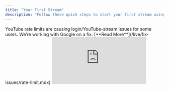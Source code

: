```yaml
---
title: "Your First Stream"
description: "Follow these quick steps to start your first stream using BeamXR Live."
---
```


<Danger>
  YouTube rate limits are causing login/YouTube-stream issues for some users. We’re working with Google on a fix. [**Read More**](/live/fix-issues/rate-limit.mdx)
</Danger>

<iframe class="w-full aspect-video rounded-xl" src="https://www.youtube-nocookie.com/embed/xMtoXGW1DkE?si=sfsi95-xgWCijoxp" title="YouTube video player" frameborder="0" allow="accelerometer; autoplay; clipboard-write; encrypted-media; gyroscope; picture-in-picture; web-share" referrerpolicy="strict-origin-when-cross-origin" allowfullscreen />

## 1. Download the App

<img
  src="/images/1.DownloadApp.JPG"
  alt="1 Download App JP"
  title="1 Download App JP"
  className="mx-auto"
  style={{ width:"100%" }}
/>

BeamXR Live will soon be available on the Meta Store.\
[**Download from the Meta Store**](#)

---

## 2. Log In

![2 Login JP](/images/2.Login.JPG)

Log in with your BeamXR account:

- Use **Google**, **Twitch**, or **Discord**
  - You may be asked to complete **2FA** for security.
- Or log in with your **email and password** (you can also create a new account).
  - When first registering, you'll need to verify your email by enterring a 4 digit code that will be emailed to you.
- Or log in with your **Meta Account**.

---

## 3. Accept Terms

You’ll be asked to review and accept our **Terms of Service** before streaming.

---

## 4. Connect Your Socials

![4 Connect Socials JP](/images/4.ConnectSocials.JPG)

Connect the accounts you want to stream to:

- Follow the in-app steps to connect **Twitch** or **YouTube**.
- [Learn more about connecting socials](../getting-started/social-connections)

---

## 5. Set Up Your Stream

![5 Set Up Stream JP](/images/5.SetUpStream.JPG)

Choose the game you’re playing and enter a stream title.

Then, adjust your stream quality settings (resolution etc.) based on your preference and network.

- [Learn more about stream settings](../getting-started/streaming-settings)

---

## 6. Go Live

![6 Entire View JP](/images/6.EntireView.JPG)

Tap **Go Live** to start streaming instantly.

<Warning>
  You’ll be asked what to share — be sure to select **Entire View** to capture your full VR gameplay.
</Warning>

---

## 7. View Live Chat

<iframe class="w-full aspect-video rounded-xl" src="https://www.youtube-nocookie.com/embed/r8-eYswlJmI?si=U3tg4P3oF71lXQxS" title="YouTube video player" frameborder="0" allow="accelerometer; autoplay; clipboard-write; encrypted-media; gyroscope; picture-in-picture; web-share" referrerpolicy="strict-origin-when-cross-origin" allowfullscreen />

Once you're live, you can view your stream chat directly in the BeamXR Live app.

If you enable **Seamless Multitasking** in your Quest **Experimental Features**, you can keep the BeamXR Live window open while in-game - perfect for monitoring your live chat.

Most players drag the window **above or below the main action** so it stays out of the way.

<Warning>
  This is a **Meta experimental feature**, so there may be quirks. Use at your own risk.
</Warning>

---